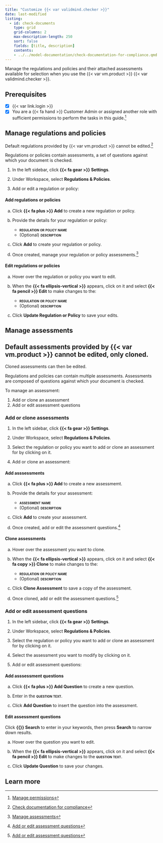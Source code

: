 ```yaml
---
title: "Customize {{< var validmind.checker >}}"
date: last-modified
listing:
  - id: check-documents
    type: grid
    grid-columns: 2
    max-description-length: 250
    sort: false
    fields: [title, description]
    contents:
    - ../../model-documentation/check-documentation-for-compliance.qmd
---
```


Manage the regulations and policies and their attached assessments available for selection when you use the {{< var vm.product >}} {{< var validmind.checker >}}.

::: {.attn}

## Prerequisites

- [x] {{< var link.login >}}
- [x] You are a [{{< fa hand >}} Customer Admin]{.bubble} or assigned another role with sufficient permissions to perform the tasks in this guide.[^1]

:::

## Manage regulations and policies

::: {.callout}
Default regulations provided by {{< var vm.product >}} cannot be edited.[^2]
:::

Regulations or policies contain assessments, a set of questions against which your document is checked.

1. In the left sidebar, click **{{< fa gear >}} Settings**.

2. Under Workspace, select **Regulations & Policies**.

3. Add or edit a regulation or policy:

::: {.panel-tabset}

#### Add regulations or policies

a. Click **{{< fa plus >}} Add** to create a new regulation or policy.

b.  Provide the details for your regulation or policy:

    - **[regulation or policy name]{.smallcaps}**
    - (Optional) **[description]{.smallcaps}**

c. Click **Add** to create your regulation or policy.

d. Once created, manage your regulation or policy assessments.[^3]

#### Edit regulations or policies

a. Hover over the regulation or policy you want to edit.

b. When the **{{< fa ellipsis-vertical >}}** appears, click on it and select **{{< fa pencil >}} Edit** to make changes to the:

    - **[regulation or policy name]{.smallcaps}**
    - (Optional) **[description]{.smallcaps}**

c. Click **Update Regulation or Policy** to save your edits.

:::

## Manage assessments

::: {.callout}
## Default assessments provided by {{< var vm.product >}} cannot be edited, only cloned.

Cloned assessments can then be edited.
:::

Regulations and policies can contain multiple assessments. Assessments are composed of questions against which your document is checked.

To manage an assessment:

1. Add or clone an assessment
2. Add or edit assessment questions

### Add or clone assessments

1. In the left sidebar, click **{{< fa gear >}} Settings**.

2. Under Workspace, select **Regulations & Policies**.

3. Select the regulation or policy you want to add or clone an assessment for by clicking on it.

4. Add or clone an assessment:

::: {.panel-tabset}

#### Add asssessments

a. Click **{{< fa plus >}} Add** to create a new assessmemt.

b.  Provide the details for your assessment:

    - **[assessment name]{.smallcaps}**
    - (Optional) **[description]{.smallcaps}**

c. Click **Add** to create your assessment.

d. Once created, add or edit the assessment questions.[^4]

#### Clone assessments

a. Hover over the assessment you want to clone.

b. When the **{{< fa ellipsis-vertical >}}** appears, click on it and select **{{< fa copy >}} Clone** to make changes to the:

    - **[regulation or policy name]{.smallcaps}**
    - (Optional) **[description]{.smallcaps}**

c. Click **Clone Assessment** to save a copy of the assessment.

d. Once cloned, add or edit the assessment questions.[^5]

:::

### Add or edit assessment questions

1. In the left sidebar, click **{{< fa gear >}} Settings**.

2. Under Workspace, select **Regulations & Policies**.

3. Select the regulation or policy you want to add or clone an assessment for by clicking on it.

4. Select the assessment you want to modify by clicking on it.

5. Add or edit assessment questions:


::: {.panel-tabset}

#### Add asssessment questions

a. Click **{{< fa plus >}} Add Question** to create a new question.

b. Enter in the **[question text]{.smallcaps}**.

c. Click **Add Question** to insert the question into the assessment.

#### Edit assessment questions

::: {.callout title="How do I locate a specific question?"}
Click **{{<fa magnifying-glass >}} Search** to enter in your keywords, then press **Search** to narrow down results.
:::

a. Hover over the question you want to edit.

b. When the **{{< fa ellipsis-vertical >}}** appears, click on it and select **{{< fa pencil >}} Edit** to make changes to the **[question text]{.smallcaps}**.

c. Click **Update Question** to save your changes.

:::

## Learn more

::: {#check-documents}
:::

<!-- FOOTNOTES -->

[^1]: [Manage permissions](/guide/configuration/manage-permissions.qmd)

[^2]: [Check documentation for compliance](/guide/model-documentation/check-documentation-for-compliance.qmd#what-is-the)

[^3]: [Manage assessments](#manage-assessments)

[^4]: [Add or edit assessment questions](#add-or-edit-assessment-questions)

[^5]: [Add or edit assessment questions](#add-or-edit-assessment-questions)
